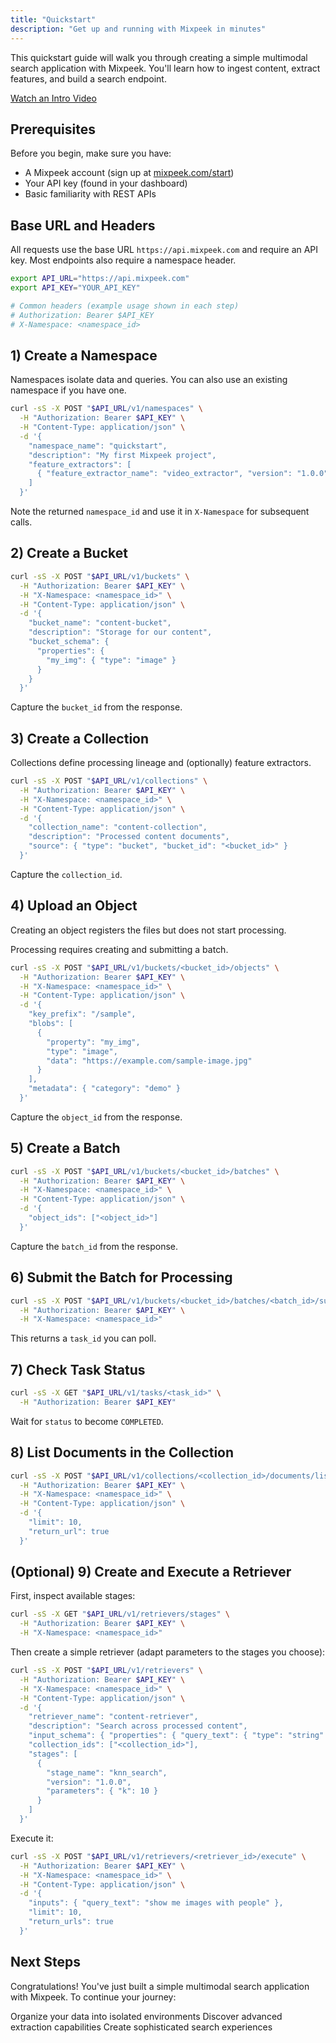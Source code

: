 ```yaml
---
title: "Quickstart"
description: "Get up and running with Mixpeek in minutes"
---
```


<Note>
  This quickstart guide will walk you through creating a simple multimodal search application with Mixpeek. You'll learn how to ingest content, extract features, and build a search endpoint.
</Note>

[Watch an Intro Video](/studio/quickstart)

## Prerequisites

Before you begin, make sure you have:

- A Mixpeek account (sign up at [mixpeek.com/start](https://mixpeek.com/start))
- Your API key (found in your dashboard)
- Basic familiarity with REST APIs

## Base URL and Headers

All requests use the base URL `https://api.mixpeek.com` and require an API key. Most endpoints also require a namespace header.

```bash
export API_URL="https://api.mixpeek.com"
export API_KEY="YOUR_API_KEY"

# Common headers (example usage shown in each step)
# Authorization: Bearer $API_KEY
# X-Namespace: <namespace_id>
```

## 1) Create a Namespace

Namespaces isolate data and queries. You can also use an existing namespace if you have one.

```bash
curl -sS -X POST "$API_URL/v1/namespaces" \
  -H "Authorization: Bearer $API_KEY" \
  -H "Content-Type: application/json" \
  -d '{
    "namespace_name": "quickstart",
    "description": "My first Mixpeek project",
    "feature_extractors": [
      { "feature_extractor_name": "video_extractor", "version": "1.0.0" }
    ]
  }'
```

Note the returned `namespace_id` and use it in `X-Namespace` for subsequent calls.

## 2) Create a Bucket

```bash
curl -sS -X POST "$API_URL/v1/buckets" \
  -H "Authorization: Bearer $API_KEY" \
  -H "X-Namespace: <namespace_id>" \
  -H "Content-Type: application/json" \
  -d '{
    "bucket_name": "content-bucket",
    "description": "Storage for our content",
    "bucket_schema": {
      "properties": {
        "my_img": { "type": "image" }
      }
    }
  }'
```

Capture the `bucket_id` from the response.

## 3) Create a Collection

Collections define processing lineage and (optionally) feature extractors.

```bash
curl -sS -X POST "$API_URL/v1/collections" \
  -H "Authorization: Bearer $API_KEY" \
  -H "X-Namespace: <namespace_id>" \
  -H "Content-Type: application/json" \
  -d '{
    "collection_name": "content-collection",
    "description": "Processed content documents",
    "source": { "type": "bucket", "bucket_id": "<bucket_id>" }
  }'
```

Capture the `collection_id`.

## 4) Upload an Object

Creating an object registers the files but does not start processing.

Processing requires creating and submitting a batch.

```bash
curl -sS -X POST "$API_URL/v1/buckets/<bucket_id>/objects" \
  -H "Authorization: Bearer $API_KEY" \
  -H "X-Namespace: <namespace_id>" \
  -H "Content-Type: application/json" \
  -d '{
    "key_prefix": "/sample",
    "blobs": [
      {
        "property": "my_img",
        "type": "image",
        "data": "https://example.com/sample-image.jpg"
      }
    ],
    "metadata": { "category": "demo" }
  }'
```

Capture the `object_id` from the response.

## 5) Create a Batch

```bash
curl -sS -X POST "$API_URL/v1/buckets/<bucket_id>/batches" \
  -H "Authorization: Bearer $API_KEY" \
  -H "X-Namespace: <namespace_id>" \
  -H "Content-Type: application/json" \
  -d '{
    "object_ids": ["<object_id>"]
  }'
```

Capture the `batch_id` from the response.

## 6) Submit the Batch for Processing

```bash
curl -sS -X POST "$API_URL/v1/buckets/<bucket_id>/batches/<batch_id>/submit" \
  -H "Authorization: Bearer $API_KEY" \
  -H "X-Namespace: <namespace_id>"
```

This returns a `task_id` you can poll.

## 7) Check Task Status

```bash
curl -sS -X GET "$API_URL/v1/tasks/<task_id>" \
  -H "Authorization: Bearer $API_KEY"
```

Wait for `status` to become `COMPLETED`.

## 8) List Documents in the Collection

```bash
curl -sS -X POST "$API_URL/v1/collections/<collection_id>/documents/list" \
  -H "Authorization: Bearer $API_KEY" \
  -H "X-Namespace: <namespace_id>" \
  -H "Content-Type: application/json" \
  -d '{
    "limit": 10,
    "return_url": true
  }'
```

## (Optional) 9) Create and Execute a Retriever

First, inspect available stages:

```bash
curl -sS -X GET "$API_URL/v1/retrievers/stages" \
  -H "Authorization: Bearer $API_KEY" \
  -H "X-Namespace: <namespace_id>"
```

Then create a simple retriever (adapt parameters to the stages you choose):

```bash
curl -sS -X POST "$API_URL/v1/retrievers" \
  -H "Authorization: Bearer $API_KEY" \
  -H "X-Namespace: <namespace_id>" \
  -H "Content-Type: application/json" \
  -d '{
    "retriever_name": "content-retriever",
    "description": "Search across processed content",
    "input_schema": { "properties": { "query_text": { "type": "string" } } },
    "collection_ids": ["<collection_id>"],
    "stages": [
      {
        "stage_name": "knn_search",
        "version": "1.0.0",
        "parameters": { "k": 10 }
      }
    ]
  }'
```

Execute it:

```bash
curl -sS -X POST "$API_URL/v1/retrievers/<retriever_id>/execute" \
  -H "Authorization: Bearer $API_KEY" \
  -H "X-Namespace: <namespace_id>" \
  -H "Content-Type: application/json" \
  -d '{
    "inputs": { "query_text": "show me images with people" },
    "limit": 10,
    "return_urls": true
  }'
```

## Next Steps

Congratulations! You've just built a simple multimodal search application with Mixpeek. To continue your journey:

<CardGroup cols={3}>
  <Card title="Learn about Namespaces" icon="folder-tree" href="/ingestion/namespaces">
    Organize your data into isolated environments
  </Card>
  
  <Card title="Explore Feature Extractors" icon="microchip" href="/processing/feature-extractors">
    Discover advanced extraction capabilities
  </Card>

  <Card title="Build Powerful Retrievers" icon="magnifying-glass" href="/retrieval/retrievers">
    Create sophisticated search experiences
  </Card>
</CardGroup> 